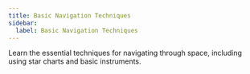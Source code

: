 ```yaml
---
title: Basic Navigation Techniques
sidebar:
  label: Basic Navigation Techniques
---
```


Learn the essential techniques for navigating through space, including using star charts and basic instruments.
